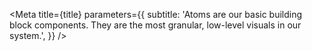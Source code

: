 
<Meta
  title={title}
  parameters={{
    subtitle:
      'Atoms are our basic building block components. They are the most granular, low-level visuals in our system.',
  }}
/>

<TableOfContents />
